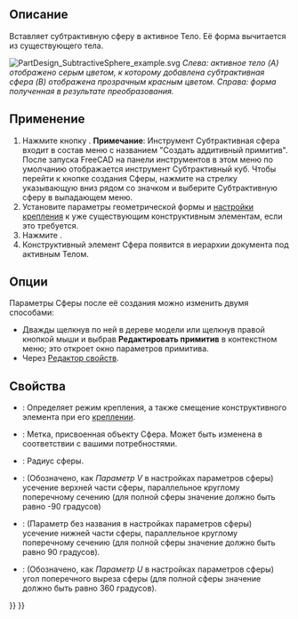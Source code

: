 <languages/>

{{Docnav/ru
|[[PartDesign_SubtractiveCylinder/ru|Субтрактивный цилиндр]]
|[[PartDesign_SubtractiveCone/ru|Субтрактивный конус]]
|[[PartDesign_Workbench/ru|Верстак PartDesign]]
|IconL=PartDesign_SubtractiveCylinder.svg
|IconR=PartDesign_SubtractiveCone.svg
|IconC=Workbench_PartDesign.svg
}}

{{GuiCommand/ru
|Name/ru=Субтрактивная сфера
|Name=PartDesign_SubtractiveSphere
|MenuLocation=Part Design → Создать субтрактивный примитив → Субтрактивная сфера
|Workbenches=[[PartDesign_Workbench/ru|PartDesign]]
|Version=0.17
|SeeAlso=[[PartDesign_CompPrimitiveSubtractive/ru|Создать субтрактивный примитив]], [[PartDesign_AdditiveSphere/ru|Аддитивная сфера]]
}}

<span id="Description"></span>
==Описание==

Вставляет субтрактивную сферу в активное Тело. Её форма вычитается из существующего тела.

[[File:PartDesign_SubtractiveSphere_example.svg|none]]
''Слева: активное тело (A) отображено серым цветом, к которому добавлена субтрактивная сфера (B) отображена прозрачным красным цветом. Справа: форма полученная в результате преобразования.''

<span id="Usage"></span>
==Применение==

# Нажмите кнопку {{Button|[[Image:PartDesign SubtractiveSphere.svg|24px]] '''Субтрактивная сфера'''}}. '''Примечание''': Инструмент Субтрактивная сфера входит в состав меню с названием "Создать аддитивный примитив". После запуска FreeCAD на панели инструментов в этом меню по умолчанию отображается инструмент Субтрактивный куб. Чтобы перейти к кнопке создания Сферы, нажмите на стрелку указывающую вниз рядом со значком и выберите Субтрактивную сферу в выпадающем меню.
# Установите параметры геометрической формы и [[Part_EditAttachment/ru|настройки крепления]] к уже существующим конструктивным элементам, если это требуется.
# Нажмите {{Button|OK}}.
# Конструктивный элемент Сфера появится в иерархии документа под активным Телом.

<span id="Options"></span>
==Опции==

Параметры Сферы после её создания можно изменить двумя способами:
* Дважды щелкнув по ней в дереве модели или щелкнув правой кнопкой мыши и выбрав '''Редактировать примитив''' в контекстном меню; это откроет окно параметров примитива.
* Через [[Property_editor/ru|Редактор свойств]].

<span id="Properties"></span>
==Свойства==

* {{PropertyData|Attachment}}: Определяет режим крепления, а также смещение конструктивного элемента при его [[Part_EditAttachment/ru|креплении]].
* {{PropertyData|Label}}: Метка, присвоенная объекту Сфера. Может быть изменена в соответствии с вашими потребностями.
* {{PropertyData|Radius}}: Радиус сферы.
* {{PropertyData|Angle1}}: (Обозначено, как ''Параметр V'' в настройках параметров сферы) усечение верхней части сферы, параллельное круглому поперечному сечению (для полной сферы значение должно быть равно -90 градусов)
* {{PropertyData|Angle2}}: (Параметр без названия в настройках параметров сферы) усечение нижней части сферы, параллельное круглому поперечному сечению (для полной сферы значение должно быть равно 90 градусов).
* {{PropertyData|Angle3}}: (Обозначено, как ''Параметр U'' в настройках параметров сферы) угол поперечного выреза сферы (для полной сферы значение должно быть равно 360 градусов).


{{Docnav/ru
|[[PartDesign_SubtractiveCylinder/ru|Субтрактивный цилиндр]]
|[[PartDesign_SubtractiveCone/ru|Субтрактивный конус]]
|[[PartDesign_Workbench/ru|Верстак PartDesign]]
|IconL=PartDesign_SubtractiveCylinder.svg
|IconR=PartDesign_SubtractiveCone.svg
|IconC=Workbench_PartDesign.svg
}}


{{PartDesign_Tools_navi{{#translation:}}}}
{{Userdocnavi{{#translation:}}}}